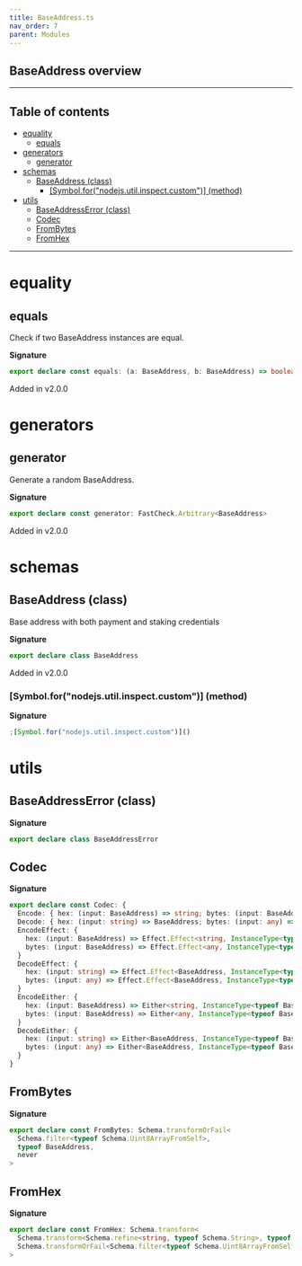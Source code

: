 ```yaml
---
title: BaseAddress.ts
nav_order: 7
parent: Modules
---
```


## BaseAddress overview

---

<h2 className="text-delta">Table of contents</h2>

- [equality](#equality)
  - [equals](#equals)
- [generators](#generators)
  - [generator](#generator)
- [schemas](#schemas)
  - [BaseAddress (class)](#baseaddress-class)
    - [[Symbol.for("nodejs.util.inspect.custom")] (method)](#symbolfornodejsutilinspectcustom-method)
- [utils](#utils)
  - [BaseAddressError (class)](#baseaddresserror-class)
  - [Codec](#codec)
  - [FromBytes](#frombytes)
  - [FromHex](#fromhex)

---

# equality

## equals

Check if two BaseAddress instances are equal.

**Signature**

```ts
export declare const equals: (a: BaseAddress, b: BaseAddress) => boolean
```

Added in v2.0.0

# generators

## generator

Generate a random BaseAddress.

**Signature**

```ts
export declare const generator: FastCheck.Arbitrary<BaseAddress>
```

Added in v2.0.0

# schemas

## BaseAddress (class)

Base address with both payment and staking credentials

**Signature**

```ts
export declare class BaseAddress
```

Added in v2.0.0

### [Symbol.for("nodejs.util.inspect.custom")] (method)

**Signature**

```ts
;[Symbol.for("nodejs.util.inspect.custom")]()
```

# utils

## BaseAddressError (class)

**Signature**

```ts
export declare class BaseAddressError
```

## Codec

**Signature**

```ts
export declare const Codec: {
  Encode: { hex: (input: BaseAddress) => string; bytes: (input: BaseAddress) => any }
  Decode: { hex: (input: string) => BaseAddress; bytes: (input: any) => BaseAddress }
  EncodeEffect: {
    hex: (input: BaseAddress) => Effect.Effect<string, InstanceType<typeof BaseAddressError>>
    bytes: (input: BaseAddress) => Effect.Effect<any, InstanceType<typeof BaseAddressError>>
  }
  DecodeEffect: {
    hex: (input: string) => Effect.Effect<BaseAddress, InstanceType<typeof BaseAddressError>>
    bytes: (input: any) => Effect.Effect<BaseAddress, InstanceType<typeof BaseAddressError>>
  }
  EncodeEither: {
    hex: (input: BaseAddress) => Either<string, InstanceType<typeof BaseAddressError>>
    bytes: (input: BaseAddress) => Either<any, InstanceType<typeof BaseAddressError>>
  }
  DecodeEither: {
    hex: (input: string) => Either<BaseAddress, InstanceType<typeof BaseAddressError>>
    bytes: (input: any) => Either<BaseAddress, InstanceType<typeof BaseAddressError>>
  }
}
```

## FromBytes

**Signature**

```ts
export declare const FromBytes: Schema.transformOrFail<
  Schema.filter<typeof Schema.Uint8ArrayFromSelf>,
  typeof BaseAddress,
  never
>
```

## FromHex

**Signature**

```ts
export declare const FromHex: Schema.transform<
  Schema.transform<Schema.refine<string, typeof Schema.String>, typeof Schema.Uint8ArrayFromSelf>,
  Schema.transformOrFail<Schema.filter<typeof Schema.Uint8ArrayFromSelf>, typeof BaseAddress, never>
>
```
